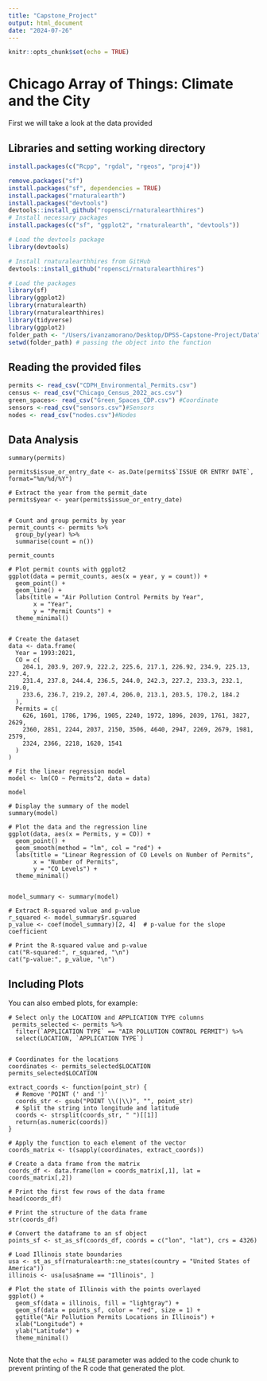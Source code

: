 ```yaml
---
title: "Capstone_Project"
output: html_document
date: "2024-07-26"
---
```


```r
knitr::opts_chunk$set(echo = TRUE)
```


# Chicago Array of Things: Climate and the City

First we will take a look at the data provided 


## Libraries and setting working directory

```r
install.packages(c("Rcpp", "rgdal", "rgeos", "proj4"))

remove.packages("sf")
install.packages("sf", dependencies = TRUE)
install.packages("rnaturalearth")
install.packages("devtools")
devtools::install_github("ropensci/rnaturalearthhires")
# Install necessary packages
install.packages(c("sf", "ggplot2", "rnaturalearth", "devtools"))

# Load the devtools package
library(devtools)

# Install rnaturalearthhires from GitHub
devtools::install_github("ropensci/rnaturalearthhires")

# Load the packages
library(sf)
library(ggplot2)
library(rnaturalearth)
library(rnaturalearthhires)
library(tidyverse)
library(ggplot2)
folder_path <- "/Users/ivanzamorano/Desktop/DPSS-Capstone-Project/Data"  # use your own path here
setwd(folder_path) # passing the object into the function
```

## Reading the provided files


```r
permits <- read_csv("CDPH_Environmental_Permits.csv")
census <- read_csv("Chicago_Census_2022_acs.csv") 
green_spaces<- read_csv("Green_Spaces_CDP.csv") #Coordinate
sensors <-read_csv("sensors.csv")#Sensors
nodes <- read_csv("nodes.csv")#Nodes
```

## Data Analysis

```r_chunk3
summary(permits)

permits$issue_or_entry_date <- as.Date(permits$`ISSUE OR ENTRY DATE`, format="%m/%d/%Y")

# Extract the year from the permit_date
permits$year <- year(permits$issue_or_entry_date)


# Count and group permits by year
permit_counts <- permits %>%
  group_by(year) %>%
  summarise(count = n())

permit_counts

# Plot permit counts with ggplot2
ggplot(data = permit_counts, aes(x = year, y = count)) +
  geom_point() +
  geom_line() +
  labs(title = "Air Pollution Control Permits by Year",
       x = "Year",
       y = "Permit Counts") +
  theme_minimal()


# Create the dataset
data <- data.frame(
  Year = 1993:2021,
  CO = c(
    204.1, 203.9, 207.9, 222.2, 225.6, 217.1, 226.92, 234.9, 225.13, 227.4, 
    231.4, 237.8, 244.4, 236.5, 244.0, 242.3, 227.2, 233.3, 232.1, 219.0, 
    233.6, 236.7, 219.2, 207.4, 206.0, 213.1, 203.5, 170.2, 184.2
  ),
  Permits = c(
    626, 1601, 1786, 1796, 1905, 2240, 1972, 1896, 2039, 1761, 3827, 2629, 
    2360, 2851, 2244, 2037, 2150, 3506, 4640, 2947, 2269, 2679, 1981, 2579, 
    2324, 2366, 2218, 1620, 1541
  )
)

# Fit the linear regression model
model <- lm(CO ~ Permits^2, data = data)

model

# Display the summary of the model
summary(model)

# Plot the data and the regression line
ggplot(data, aes(x = Permits, y = CO)) +
  geom_point() +
  geom_smooth(method = "lm", col = "red") +
  labs(title = "Linear Regression of CO Levels on Number of Permits",
       x = "Number of Permits",
       y = "CO Levels") +
  theme_minimal()


model_summary <- summary(model)

# Extract R-squared value and p-value
r_squared <- model_summary$r.squared
p_value <- coef(model_summary)[2, 4]  # p-value for the slope coefficient

# Print the R-squared value and p-value
cat("R-squared:", r_squared, "\n")
cat("p-value:", p_value, "\n")

```

## Including Plots

You can also embed plots, for example:

```r_chunk4

# Select only the LOCATION and APPLICATION TYPE columns
 permits_selected <- permits %>%
  filter(`APPLICATION TYPE` == "AIR POLLUTION CONTROL PERMIT") %>%
  select(LOCATION, `APPLICATION TYPE`)


# Coordinates for the locations
coordinates <- permits_selected$LOCATION
permits_selected$LOCATION

extract_coords <- function(point_str) {
  # Remove 'POINT (' and ')'
  coords_str <- gsub("POINT \\(|\\)", "", point_str)
  # Split the string into longitude and latitude
  coords <- strsplit(coords_str, " ")[[1]]
  return(as.numeric(coords))
}

# Apply the function to each element of the vector
coords_matrix <- t(sapply(coordinates, extract_coords))

# Create a data frame from the matrix
coords_df <- data.frame(lon = coords_matrix[,1], lat = coords_matrix[,2])

# Print the first few rows of the data frame
head(coords_df)

# Print the structure of the data frame
str(coords_df)

# Convert the dataframe to an sf object
points_sf <- st_as_sf(coords_df, coords = c("lon", "lat"), crs = 4326)

# Load Illinois state boundaries
usa <- st_as_sf(rnaturalearth::ne_states(country = "United States of America"))
illinois <- usa[usa$name == "Illinois", ]

# Plot the state of Illinois with the points overlayed
ggplot() +
  geom_sf(data = illinois, fill = "lightgray") +
  geom_sf(data = points_sf, color = "red", size = 1) +
  ggtitle("Air Pollution Permits Locations in Illinois") +
  xlab("Longitude") +
  ylab("Latitude") +
  theme_minimal()


```

Note that the `echo = FALSE` parameter was added to the code chunk to prevent printing of the R code that generated the plot.
